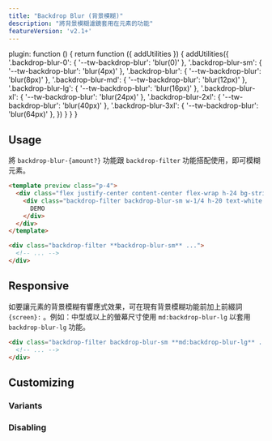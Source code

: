```yaml
---
title: "Backdrop Blur (背景模糊)" 
description: "將背景模糊濾鏡套用在元素的功能"
featureVersion: 'v2.1+'
---
```



  plugin: function () {
    return function ({ addUtilities }) {
      addUtilities({
        '.backdrop-blur-0': { '--tw-backdrop-blur': 'blur(0)' },
        '.backdrop-blur-sm': { '--tw-backdrop-blur': 'blur(4px)' },
        '.backdrop-blur': { '--tw-backdrop-blur': 'blur(8px)' },
        '.backdrop-blur-md': { '--tw-backdrop-blur': 'blur(12px)' },
        '.backdrop-blur-lg': { '--tw-backdrop-blur': 'blur(16px)' },
        '.backdrop-blur-xl': { '--tw-backdrop-blur': 'blur(24px)' },
        '.backdrop-blur-2xl': { '--tw-backdrop-blur': 'blur(40px)' },
        '.backdrop-blur-3xl': { '--tw-backdrop-blur': 'blur(64px)' },
      })
    }
  }
}

## Usage
<!-- Use the backdrop-blur-{amount?} utilities alongside the backdrop-filter utility to blur an element. -->
將 `backdrop-blur-{amount?}` 功能跟 `backdrop-filter` 功能搭配使用，即可模糊元素。

```html rose
<template preview class="p-4">
  <div class="flex justify-center content-center flex-wrap h-24 bg-stripes2 bg-stripes-rose-500 rounded-lg">
    <div class="backdrop-filter backdrop-blur-sm w-1/4 h-20 text-white text-2xl font-extrabold rounded-md border-rose-300 border-2 flex items-center justify-center bg-rose-500 bg-opacity-0">
      DEMO
    </div>
  </div>
</template>

<div class="backdrop-filter **backdrop-blur-sm** ...">
  <!-- ... -->
</div>
```

## Responsive

<!-- To control an element's backdrop blur at a specific breakpoint, add a {screen}: prefix to any existing backdrop blur utility. For example, use md:backdrop-blur-lg to apply the backdrop-blur-lg utility at only medium screen sizes and above. -->
如要讓元素的背景模糊有響應式效果，可在現有背景模糊功能前加上前綴詞 `{screen}:` 。例如：中型或以上的螢幕尺寸使用 `md:backdrop-blur-lg` 以套用 `backdrop-blur-lg` 功能。

```html
<div class="backdrop-filter backdrop-blur-sm **md:backdrop-blur-lg** ...">
  <!-- ... -->
</div>
```
<Responsive />

## Customizing

### Variants

<Variants plugin="backdropBlur" name="backdrop blur" />

### Disabling

<Disabling plugin="backdropBlur" name="backdrop blur" />
